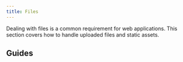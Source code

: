 ```yaml
---
title: Files
---
```



Dealing with files is a common requirement for web applications. This section covers how to handle uploaded files and static assets.

## Guides

<div className="row">
  <article key="uploading-files" className="col col--6">
    <DocCard item={{type: "link", href: "./files/uploading-files", label: "Uploading files", docId: "files/uploading-files" }} />
  </article>
  <article key="managing-files" className="col col--6">
    <DocCard item={{type: "link", href: "./files/managing-files", label: "Managing files", docId: "files/managing-files" }} />
  </article>
  <article key="asset-handling" className="col col--6">
    <DocCard item={{type: "link", href: "./files/asset-handling", label: "Asset handling", docId: "files/asset-handling" }} />
  </article>
</div>
